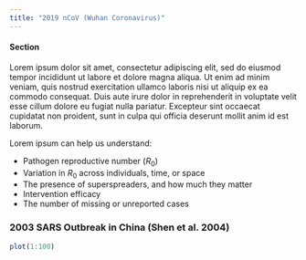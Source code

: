 ```yaml
---
title: "2019 nCoV (Wuhan Coronavirus)"
---
```



#### Section

Lorem ipsum dolor sit amet, consectetur adipiscing elit, sed do eiusmod tempor incididunt ut labore et dolore magna aliqua. Ut enim ad minim veniam, quis nostrud exercitation ullamco laboris nisi ut aliquip ex ea commodo consequat. Duis aute irure dolor in reprehenderit in voluptate velit esse cillum dolore eu fugiat nulla pariatur. Excepteur sint occaecat cupidatat non proident, sunt in culpa qui officia deserunt mollit anim id est laborum.

Lorem ipsum can help us understand: 

- Pathogen reproductive number ($R_0$)
- Variation in $R_0$ across individuals, time, or space
- The presence of superspreaders, and how much they matter
- Intervention efficacy
- The number of missing or unreported cases


### 2003 SARS Outbreak in China (Shen et al. 2004) 

```r
plot(1:100)
```
